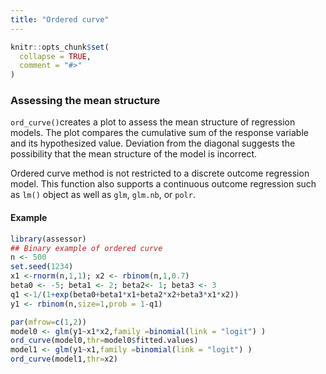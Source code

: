 ```yaml
---
title: "Ordered curve"
---
```


```r
knitr::opts_chunk$set(
  collapse = TRUE,
  comment = "#>"
)
```

### Assessing the mean structure 
`ord_curve()`creates a plot to assess the mean structure of regression models. The plot compares the cumulative sum of the response variable and its hypothesized value. Deviation from the diagonal suggests the possibility that the mean structure of the model is incorrect.

Ordered curve method is not restricted to a discrete outcome regression model. This function also supports a continuous outcome regression such as `lm()` object as well as `glm`, `glm.nb`, or `polr`.

#### Example
```r
library(assessor)
## Binary example of ordered curve
n <- 500
set.seed(1234)
x1 <-rnorm(n,1,1); x2 <- rbinom(n,1,0.7)
beta0 <- -5; beta1 <- 2; beta2<- 1; beta3 <- 3
q1 <-1/(1+exp(beta0+beta1*x1+beta2*x2+beta3*x1*x2))
y1 <- rbinom(n,size=1,prob = 1-q1)

par(mfrow=c(1,2))
model0 <- glm(y1~x1*x2,family =binomial(link = "logit") )
ord_curve(model0,thr=model0$fitted.values) 
model1 <- glm(y1~x1,family =binomial(link = "logit") )
ord_curve(model1,thr=x2) 
```



